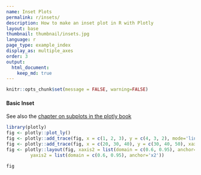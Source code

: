 ```yaml
---
name: Inset Plots
permalink: r/insets/
description: How to make an inset plot in R with Plotly
layout: base
thumbnail: thumbnail/insets.jpg
language: r
page_type: example_index
display_as: multiple_axes
order: 3
output:
  html_document:
    keep_md: true
---
```


```r
knitr::opts_chunk$set(message = FALSE, warning=FALSE)
```
#### Basic Inset

See also the [chapter on subplots in the plotly book](https://cpsievert.github.io/plotly_book/subplot.html)

```r
library(plotly)
fig <- plotly::plot_ly()
fig <- plotly::add_trace(fig, x = c(1, 2, 3), y = c(4, 3, 2), mode='lines')
fig <- plotly::add_trace(fig, x = c(20, 30, 40), y = c(30, 40, 50), xaxis='x2', yaxis='y2', mode='lines')
fig <- plotly::layout(fig, xaxis2 = list(domain = c(0.6, 0.95), anchor='y2'),
         yaxis2 = list(domain = c(0.6, 0.95), anchor='x2'))
         
fig
```
